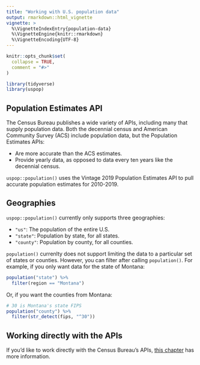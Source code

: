 ```yaml
---
title: "Working with U.S. population data"
output: rmarkdown::html_vignette
vignette: >
  %\VignetteIndexEntry{population-data}
  %\VignetteEngine{knitr::rmarkdown}
  %\VignetteEncoding{UTF-8}
---
```


```r
knitr::opts_chunk$set(
  collapse = TRUE,
  comment = "#>"
)
```

```r
library(tidyverse)
library(uspop)
```

## Population Estimates API

The Census Bureau publishes a wide variety of APIs, including many that supply population data. Both the decennial census and American Community Survey (ACS) include population data, but the Population Estimates APIs:

* Are more accurate than the ACS estimates.
* Provide yearly data, as opposed to data every ten years like the decennial census. 

`uspop::population()` uses the Vintage 2019 Population Estimates API to pull accurate population estimates for 2010-2019.

## Geographies

`uspop::population()` currently only supports three geographies: 

* `"us"`: The population of the entire U.S.
* `"state"`: Population by state, for all states.
* `"county"`: Population by county, for all counties. 

`population()` currenlty does not support limiting the data to a particular set of states or counties. However, you can filter after calling `population()`. For example, if you only want data for the state of Montana:

```r
population("state") %>% 
  filter(region == "Montana")
```

Or, if you want the counties from Montana:
```r
# 30 is Montana's state FIPS
population("county") %>% 
  filter(str_detect(fips, "^30"))
```

## Working directly with the APIs

If you'd like to work directly with the Census Bureau's APIs, [this chapter](https://dcl-wrangle.stanford.edu/census.html) has more information.
